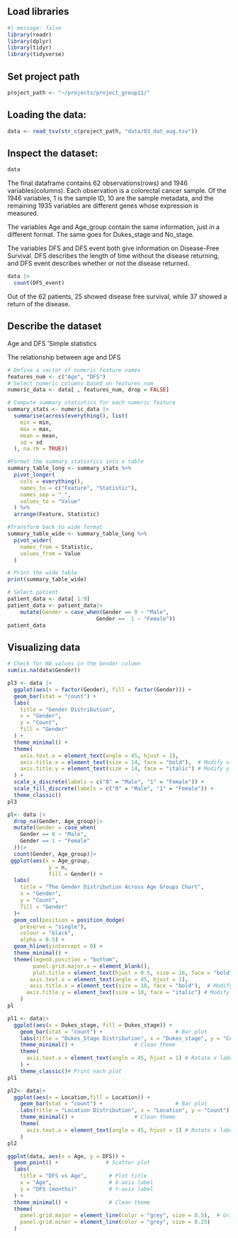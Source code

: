## Load libraries

```r
#| message: false
library(readr)
library(dplyr)
library(tidyr)
library(tidyverse)
```

## Set project path

```r
project_path <- "~/projects/project_group11/"
```

## Loading the data:

```r
data <- read_tsv(str_c(project_path, "data/03_dat_aug.tsv"))
```

## Inspect the dataset:

```r
data
```

The final dataframe contains 62 observations(rows) and 1946 variables(columns). Each observation is a colorectal cancer sample. Of the 1946 variables, 1 is the sample ID, 10 are the sample metadata, and the remaining 1935 variables are different genes whose expression is measured.

The variables Age and Age_group contain the same information, just in a different format. The same goes for Dukes_stage and No_stage.

The variables DFS and DFS event both give information on Disease-Free Survival. DFS describes the length of time without the disease returning, and DFS event describes whether or not the disease returned.

```r
data |>
  count(DFS_event)
```

Out of the 62 patients, 25 showed disease free survival, while 37 showed a return of the disease.

## Describe the dataset

Age and DFS 'Simple statistics

The relationship between age and DFS

```r
# Define a vector of numeric feature names
features_num <- c("Age", "DFS")
# Select numeric columns based on features_num
numeric_data <- data[ , features_num, drop = FALSE]

# Compute summary statistics for each numeric feature
summary_stats <- numeric_data |>
  summarise(across(everything(), list(
    min = min,
    max = max,
    mean = mean,
    sd = sd
  ), na.rm = TRUE))

#Format the summary statistics into a table
summary_table_long <- summary_stats %>%
  pivot_longer(
    cols = everything(),
    names_to = c("Feature", "Statistic"),
    names_sep = "_",
    values_to = "Value"
  ) %>%
  arrange(Feature, Statistic)

#Transform back to wide format
summary_table_wide <- summary_table_long %>%
  pivot_wider(
    names_from = Statistic,
    values_from = Value
  )

# Print the wide table
print(summary_table_wide)
```

```r
# Select patient 
patient_data <- data[ 1:9]
patient_data <- patient_data|>
    mutate(Gender = case_when(Gender == 0 ~ "Male",
                            Gender ==  1 ~ "Female"))
patient_data
```

## Visualizing data

```r
# Check for NA values in the Gender column
sum(is.na(data$Gender))
```

```r
pl3 <- data |>
  ggplot(aes(x = factor(Gender), fill = factor(Gender))) + 
  geom_bar(stat = "count") +
  labs(
    title = "Gender Distribution", 
    x = "Gender", 
    y = "Count", 
    fill = "Gender"
  ) +
  theme_minimal() +
  theme(
    axis.text.x = element_text(angle = 45, hjust = 1), 
    axis.title.x = element_text(size = 14, face = "bold"),  # Modify x-axis title font size and make it bold
    axis.title.y = element_text(size = 14, face = "italic") # Modify y-axis title font size and make it italic
  ) +
  scale_x_discrete(labels = c("0" = "Male", "1" = "Female")) + 
  scale_fill_discrete(labels = c("0" = "Male", "1" = "Female")) +
  theme_classic()
pl3
```

```r
pl<- data |>
  drop_na(Gender, Age_group)|>
  mutate(Gender = case_when(
    Gender == 0 ~ "Male",
    Gender == 1 ~ "Female"
  ))|>
  count(Gender, Age_group)|>
 ggplot(aes(x = Age_group,
             y = n,
             fill = Gender)) +
  labs(
    title = "The Gender Distribution Across Age Groups Chart", 
    x = "Gender", 
    y = "Count", 
    fill = "Gender"
  )+
  geom_col(position = position_dodge(
    preserve = "single"),
    colour = "black",
    alpha = 0.5) +
  geom_hline(yintercept = 0) +
  theme_minimal() +
  theme(legend.position = "bottom",
        panel.grid.major.x = element_blank(),
        plot.title = element_text(hjust = 0.5, size = 16, face = "bold"),
       axis.text.x = element_text(angle = 45, hjust = 1), 
       axis.title.x = element_text(size = 10, face = "bold"),  # Modify x-axis title font size and make it bold
      axis.title.y = element_text(size = 10, face = "italic") # Modify y-axis title font size and make it italic
    )
pl
```

```r
pl1 <- data|>
  ggplot(aes(x = Dukes_stage, fill = Dukes_stage)) +
    geom_bar(stat = "count") +                       # Bar plot
    labs(title = "Dukes_Stage Distribution", x = "Dukes_stage", y = "Count") + # Labels
    theme_minimal() +                   # Clean theme
    theme(
      axis.text.x = element_text(angle = 45, hjust = 1) # Rotate x labels for better readability
    ) +
    theme_classic()# Print each plot
pl1
```

```r
pl2<- data|>
  ggplot(aes(x = Location,fill = Location)) +
    geom_bar(stat = "count") +                       # Bar plot
    labs(title = "Location Distribution", x = "Location", y = "Count") + # Labels
    theme_minimal() +                   # Clean theme
    theme(
      axis.text.x = element_text(angle = 45, hjust = 1) # Rotate x labels for better readability
    ) 
pl2
```

```r
ggplot(data, aes(x = Age, y = DFS)) +
  geom_point() +               # Scatter plot
  labs(
    title = "DFS vs Age",       # Plot title
    x = "Age",                  # X-axis label
    y = "DFS (months)"          # Y-axis label
  ) +
  theme_minimal() +             # Clean theme
  theme(
    panel.grid.major = element_line(color = "grey", size = 0.5),  # Grid lines
    panel.grid.minor = element_line(color = "grey", size = 0.25)
  )
```

